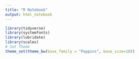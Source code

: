 ```yaml
---
title: "R Notebook"
output: html_notebook
---
```


```r
library(tidyverse)
library(systemfonts)
library(lubridate)
library(scales)
# Set Theme
theme_set(theme_bw(base_family = "Poppins", base_size=10))
```

